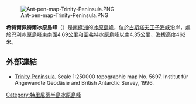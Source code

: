 [[Image:Ant-pen-map-Trinity-Peninsula.PNG|thumb]]

'''希特爾佩特爾冰原島峰'''（{{lang-en|Hitar Petar Nunatak}}）是[[南極洲|南極洲]]的[[冰原島峰|冰原島峰]]，位於[[古斯塔夫王子海峽|古斯塔夫王子海峽]]沿岸，處於[[巴利冰原島峰|巴利冰原島峰]]東南面4.69公里和[[圖弗特冰原島峰|圖弗特冰原島峰]]以南4.35公里，海拔高度462米。

{{coord|63|57|58|S|58|42|12|W|display=title}}

==外部連結==
* [https://web.archive.org/web/20131002100340/http://www.bkg.bund.de/nn_193194/DE/Bundesamt/Downloads/Kostenlose-Karten/Antarktis-Karten/Satellitenbildkarten/Scale250/Daten/Trinity-Peninsula%2CtemplateId%3Draw%2Cproperty%3DpublicationFile.pdf/Trinity-Peninsula.pdf Trinity Peninsula.] Scale 1:250000 topographic map No. 5697. Institut für Angewandte Geodäsie and British Antarctic Survey, 1996.

{{DEFAULTSORT:Hitar Petar Nunatak}}
[[Category:特里尼蒂半島冰原島峰|Category:特里尼蒂半島冰原島峰]]


{{TrinityPeninsula-geo-stub}}